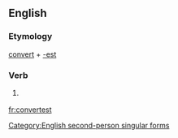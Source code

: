 ==English==

===Etymology===
[[convert]] + [[-est]]

===Verb===
{{infl|en|verb form}}

# {{archaic}} {{form of|Second-person singular simple present form|convert}}

[[Category:English second-person singular forms]]

[[fr:convertest]]